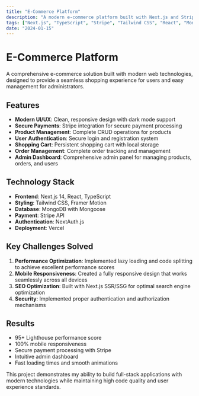 ```yaml
---
title: "E-Commerce Platform"
description: "A modern e-commerce platform built with Next.js and Stripe integration, featuring a beautiful UI and seamless user experience."
tags: ["Next.js", "TypeScript", "Stripe", "Tailwind CSS", "React", "MongoDB"]
date: "2024-01-15"
---
```


# E-Commerce Platform

A comprehensive e-commerce solution built with modern web technologies, designed to provide a seamless shopping experience for users and easy management for administrators.

## Features

- **Modern UI/UX**: Clean, responsive design with dark mode support
- **Secure Payments**: Stripe integration for secure payment processing
- **Product Management**: Complete CRUD operations for products
- **User Authentication**: Secure login and registration system
- **Shopping Cart**: Persistent shopping cart with local storage
- **Order Management**: Complete order tracking and management
- **Admin Dashboard**: Comprehensive admin panel for managing products, orders, and users

## Technology Stack

- **Frontend**: Next.js 14, React, TypeScript
- **Styling**: Tailwind CSS, Framer Motion
- **Database**: MongoDB with Mongoose
- **Payment**: Stripe API
- **Authentication**: NextAuth.js
- **Deployment**: Vercel

## Key Challenges Solved

1. **Performance Optimization**: Implemented lazy loading and code splitting to achieve excellent performance scores
2. **Mobile Responsiveness**: Created a fully responsive design that works seamlessly across all devices
3. **SEO Optimization**: Built with Next.js SSR/SSG for optimal search engine optimization
4. **Security**: Implemented proper authentication and authorization mechanisms

## Results

- 95+ Lighthouse performance score
- 100% mobile responsiveness
- Secure payment processing with Stripe
- Intuitive admin dashboard
- Fast loading times and smooth animations

This project demonstrates my ability to build full-stack applications with modern technologies while maintaining high code quality and user experience standards.